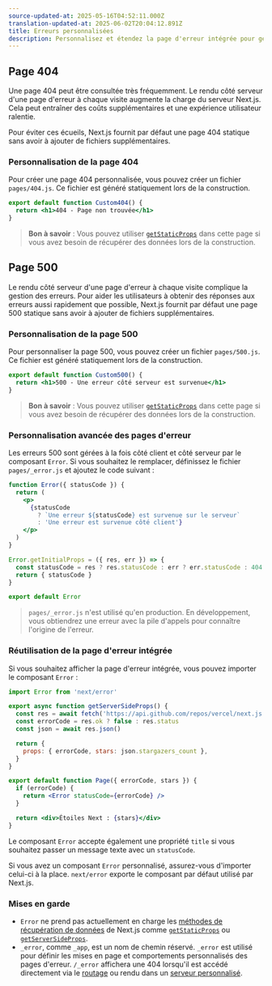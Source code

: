 ```yaml
---
source-updated-at: 2025-05-16T04:52:11.000Z
translation-updated-at: 2025-06-02T20:04:12.891Z
title: Erreurs personnalisées
description: Personnalisez et étendez la page d'erreur intégrée pour gérer les erreurs personnalisées.
---
```


## Page 404

Une page 404 peut être consultée très fréquemment. Le rendu côté serveur d'une page d'erreur à chaque visite augmente la charge du serveur Next.js. Cela peut entraîner des coûts supplémentaires et une expérience utilisateur ralentie.

Pour éviter ces écueils, Next.js fournit par défaut une page 404 statique sans avoir à ajouter de fichiers supplémentaires.

### Personnalisation de la page 404

Pour créer une page 404 personnalisée, vous pouvez créer un fichier `pages/404.js`. Ce fichier est généré statiquement lors de la construction.

```jsx filename="pages/404.js"
export default function Custom404() {
  return <h1>404 - Page non trouvée</h1>
}
```

> **Bon à savoir** : Vous pouvez utiliser [`getStaticProps`](/docs/pages/building-your-application/data-fetching/get-static-props) dans cette page si vous avez besoin de récupérer des données lors de la construction.

## Page 500

Le rendu côté serveur d'une page d'erreur à chaque visite complique la gestion des erreurs. Pour aider les utilisateurs à obtenir des réponses aux erreurs aussi rapidement que possible, Next.js fournit par défaut une page 500 statique sans avoir à ajouter de fichiers supplémentaires.

### Personnalisation de la page 500

Pour personnaliser la page 500, vous pouvez créer un fichier `pages/500.js`. Ce fichier est généré statiquement lors de la construction.

```jsx filename="pages/500.js"
export default function Custom500() {
  return <h1>500 - Une erreur côté serveur est survenue</h1>
}
```

> **Bon à savoir** : Vous pouvez utiliser [`getStaticProps`](/docs/pages/building-your-application/data-fetching/get-static-props) dans cette page si vous avez besoin de récupérer des données lors de la construction.

### Personnalisation avancée des pages d'erreur

Les erreurs 500 sont gérées à la fois côté client et côté serveur par le composant `Error`. Si vous souhaitez le remplacer, définissez le fichier `pages/_error.js` et ajoutez le code suivant :

```jsx
function Error({ statusCode }) {
  return (
    <p>
      {statusCode
        ? `Une erreur ${statusCode} est survenue sur le serveur`
        : 'Une erreur est survenue côté client'}
    </p>
  )
}

Error.getInitialProps = ({ res, err }) => {
  const statusCode = res ? res.statusCode : err ? err.statusCode : 404
  return { statusCode }
}

export default Error
```

> `pages/_error.js` n'est utilisé qu'en production. En développement, vous obtiendrez une erreur avec la pile d'appels pour connaître l'origine de l'erreur.

### Réutilisation de la page d'erreur intégrée

Si vous souhaitez afficher la page d'erreur intégrée, vous pouvez importer le composant `Error` :

```jsx
import Error from 'next/error'

export async function getServerSideProps() {
  const res = await fetch('https://api.github.com/repos/vercel/next.js')
  const errorCode = res.ok ? false : res.status
  const json = await res.json()

  return {
    props: { errorCode, stars: json.stargazers_count },
  }
}

export default function Page({ errorCode, stars }) {
  if (errorCode) {
    return <Error statusCode={errorCode} />
  }

  return <div>Étoiles Next : {stars}</div>
}
```

Le composant `Error` accepte également une propriété `title` si vous souhaitez passer un message texte avec un `statusCode`.

Si vous avez un composant `Error` personnalisé, assurez-vous d'importer celui-ci à la place. `next/error` exporte le composant par défaut utilisé par Next.js.

### Mises en garde

- `Error` ne prend pas actuellement en charge les [méthodes de récupération de données](/docs/pages/building-your-application/data-fetching) de Next.js comme [`getStaticProps`](/docs/pages/building-your-application/data-fetching/get-static-props) ou [`getServerSideProps`](/docs/pages/building-your-application/data-fetching/get-server-side-props).
- `_error`, comme `_app`, est un nom de chemin réservé. `_error` est utilisé pour définir les mises en page et comportements personnalisés des pages d'erreur. `/_error` affichera une 404 lorsqu'il est accédé directement via le [routage](/docs/pages/building-your-application/routing) ou rendu dans un [serveur personnalisé](/docs/pages/guides/custom-server).